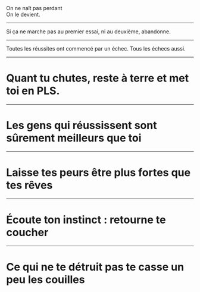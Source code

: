 
<PenseeNegative gradient="linear-gradient(to bottom right, red, yellow)" textColor="white">
  On ne naît pas perdant <br /> 
  On le devient.
</PenseeNegative>

---

<PenseeNegative textColor="white" gradient="linear-gradient(to right, rgba(147,206,222,1) 0%, rgba(117,189,209,1) 41%, rgba(73,165,191,1) 100%)">
  Si ça ne marche pas au premier essai, ni au deuxième, abandonne.
</PenseeNegative>

---

<PenseeNegative textColor="white" gradient="linear-gradient(to right, rgba(255,93,177,1) 0%, rgba(239,1,124,1) 100%)">
Toutes les réussites ont commencé par un échec. Tous les échecs aussi.
</PenseeNegative>

---
# Quant tu chutes, reste à terre et met toi en PLS.
---
# Les gens qui réussissent sont sûrement meilleurs que toi
---
# Laisse tes peurs être plus fortes que tes rêves
---
# Écoute ton instinct : retourne te coucher
---
# Ce qui ne te détruit pas te casse un peu les couilles

